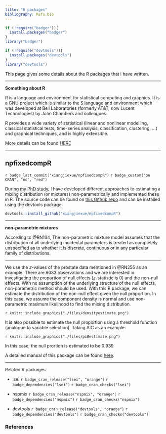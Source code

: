 ```yaml
---
title: "R packages"
bibliography: Refs.bib
---
```


```r
if (!require("badger")){
  install.packages("badger")
}
library("badger")

if (!require("devtools")){
  install.packages("devtools")
}
library("devtools")
```

This page gives some details about the R packages that I have written.

***
**Something about R**


R is a language and environment for statistical computing and graphics. It is a
GNU project which is similar to the S language and environment which was 
developed at Bell Laboratories (formerly AT&T, now Lucent Technologies) by John 
Chambers and colleagues.

R provides a wide variety of statistical (linear and nonlinear modelling, 
classical statistical tests, time-series analysis, classification, clustering, 
...) and graphical techniques, and is highly extensible.

More details can be found [HERE](https://r-project.org/)

***

## npfixedcompR

`r badge_last_commit("xiangjiexue/npfixedcompR")` 
`r badge_custom("on CRAN", "no", "red")`

During [my PhD study](./phdthesis.html), I have developed different approaches
to estimating a mixing distribution (or mixtures) non-parametrically and 
implemented these in R. The source code can be found on 
[this Github repo](https://github.com/xiangjiexue/npfixedcompR) and can be
installed using the devtools package.

```r
devtools::install_github("xiangjiexue/npfixedcompR")
```

***
**non-parametric mixtures**

According to @RN104, The non-parametric mixture model assumes that the 
distribution of all underlying incidental parameters is treated as completely 
unspecified as to whether it is discrete, continuous or in any particular family
of distributions.

***

We use the $z$-values of the prostate data mentioned in @RN255 as an example.
There are 6033 observations and we are interested in investigating the
proportion of null effects ($z$-statistic is 0) and the non-null effects. With 
no assumption of the underlying structure of the null effects, non-parametric
method should be used. With this R package, we can estimate the distribution
of the non-null effect given the null proportion. In this case, we assume the
component density is normal and use non-parametric maximum likelihood to find
the mixing distribution.

`r knitr::include_graphics("./files/densityestimate.png")`

It is also possible to estimate the null proportion using a threshold function 
(analogue to variable selection). Taking AIC as an example:

`r knitr::include_graphics("./files/pi0estimate.png")`

In this case, the null prortion is estimated to be 0.939.

A detailed manual of this package can be found 
[here](./npfixedcompR_0.0.1.0008.pdf).

***
Related R packages

* lsei `r badge_cran_release("lsei", "orange")` 
`r badge_dependencies("lsei")` `r badge_cran_checks("lsei")`

* nspmix `r badge_cran_release("nspmix", "orange")` 
`r badge_dependencies("nspmix")` `r badge_cran_checks("nspmix")`

* devtools `r badge_cran_release("devtools", "orange")` 
`r badge_dependencies("devtools")` `r badge_cran_checks("devtools")`

### References
